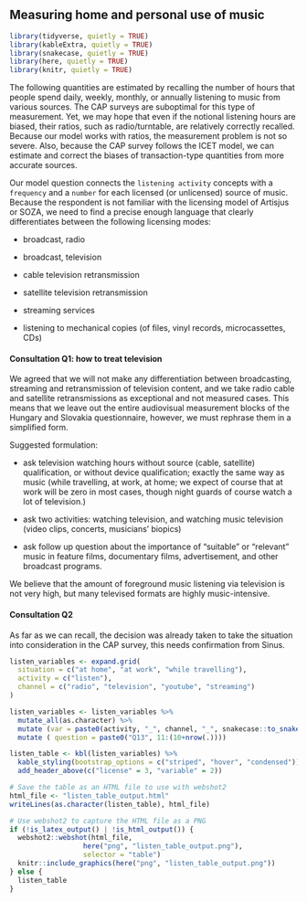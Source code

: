 ## Measuring home and personal use of music {#sec-personaluse}

```r
library(tidyverse, quietly = TRUE)
library(kableExtra, quietly = TRUE)
library(snakecase, quietly = TRUE)
library(here, quietly = TRUE)
library(knitr, quietly = TRUE)
```

The following quantities are estimated by recalling the number of hours that people spend daily, weekly, monthly, or annually listening to music from various sources. The CAP surveys are suboptimal for this type of measurement. Yet, we may hope that even if the notional listening hours are biased, their ratios, such as radio/turntable, are relatively correctly recalled. Because our model works with ratios, the measurement problem is not so severe. Also, because the CAP survey follows the ICET model, we can estimate and correct the biases of transaction-type quantities from more accurate sources.

Our model question connects the `listening activity` concepts with a `frequency` and a `number` for each licensed (or unlicensed) source of music. Because the respondent is not familiar with the licensing model of Artisjus or SOZA, we need to find a precise enough language that clearly differentiates between the following licensing modes:

-   broadcast, radio

-   broadcast, television

-   cable television retransmission

-   satellite television retransmission

-   streaming services

-   listening to mechanical copies (of files, vinyl records, microcassettes, CDs)

::: callout-warning
#### Consultation Q1: how to treat television

We agreed that we will not make any differentiation between broadcasting, streaming and retransmission of television content, and we take radio cable and satellite retransmissions as exceptional and not measured cases. This means that we leave out the entire audiovisual measurement blocks of the Hungary and Slovakia questionnaire, however, we must rephrase them in a simplified form.

Suggested formulation:

-   ask television watching hours without source (cable, satellite) qualification, or without device qualification; exactly the same way as music (while travelling, at work, at home; we expect of course that at work will be zero in most cases, though night guards of course watch a lot of television.)

-   ask two activities: watching television, and watching music television (video clips, concerts, musicians' biopics)

-   ask follow up question about the importance of "suitable" or "relevant" music in feature films, documentary films, advertisement, and other broadcast programs.

We believe that the amount of foreground music listening via television is not very high, but many televised formats are highly music-intensive.
:::

::: callout-warning
#### Consultation Q2

As far as we can recall, the decision was already taken to take the situation into consideration in the CAP survey, this needs confirmation from Sinus.
:::

```r
listen_variables <- expand.grid(
  situation = c("at home", "at work", "while travelling"),
  activity = c("listen"), 
  channel = c("radio", "television", "youtube", "streaming")
) 

listen_variables <- listen_variables %>%
  mutate_all(as.character) %>%
  mutate (var = paste0(activity, "_", channel, "_", snakecase::to_snake_case(situation))) %>%
  mutate ( question = paste0("Q13", 11:(10+nrow(.))))

listen_table <- kbl(listen_variables) %>%
  kable_styling(bootstrap_options = c("striped", "hover", "condensed"))  %>%
  add_header_above(c("license" = 3, "variable" = 2))

# Save the table as an HTML file to use with webshot2
html_file <- "listen_table_output.html"
writeLines(as.character(listen_table), html_file)

# Use webshot2 to capture the HTML file as a PNG
if (!is_latex_output() | !is_html_output()) {
  webshot2::webshot(html_file, 
                  here("png", "listen_table_output.png"), 
                  selector = "table")
  knitr::include_graphics(here("png", "listen_table_output.png"))
} else {
  listen_table
}
```
